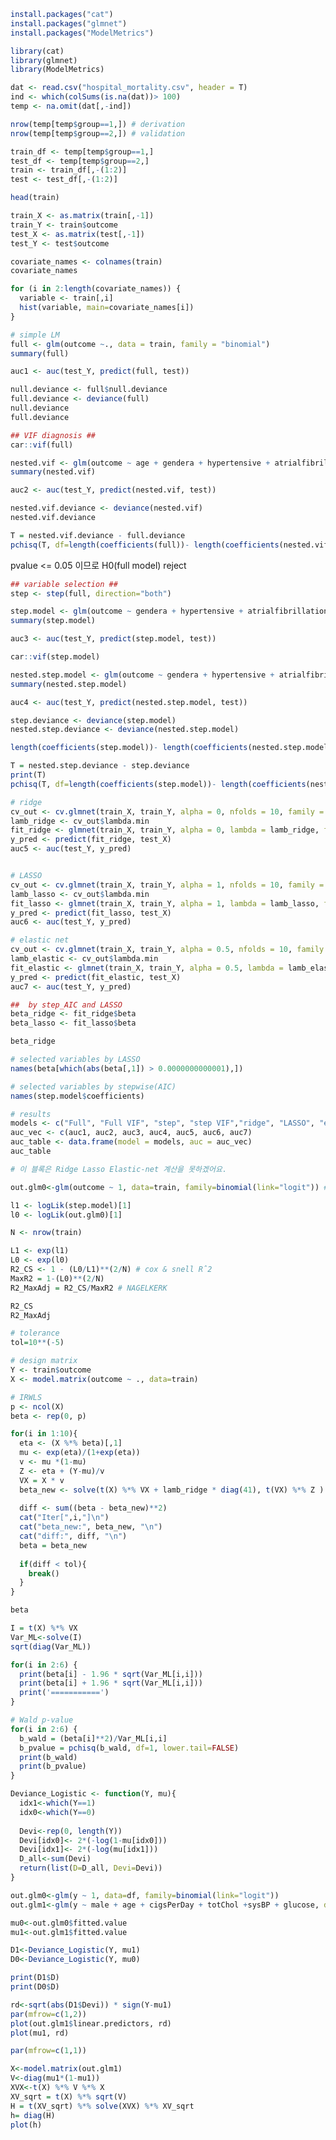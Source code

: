 ```r
install.packages("cat")
install.packages("glmnet")
install.packages("ModelMetrics")
```


```r
library(cat)
library(glmnet)
library(ModelMetrics)
```


```r
dat <- read.csv("hospital_mortality.csv", header = T)
ind <- which(colSums(is.na(dat))> 100)
temp <- na.omit(dat[,-ind])
```

```r
nrow(temp[temp$group==1,]) # derivation 
nrow(temp[temp$group==2,]) # validation
```

```r
train_df <- temp[temp$group==1,]
test_df <- temp[temp$group==2,]
train <- train_df[,-(1:2)]
test <- test_df[,-(1:2)]
```

```r
head(train)
```

```r
train_X <- as.matrix(train[,-1])
train_Y <- train$outcome
test_X <- as.matrix(test[,-1])
test_Y <- test$outcome
```

```r
covariate_names <- colnames(train)
covariate_names
```

```r
for (i in 2:length(covariate_names)) {
  variable <- train[,i]
  hist(variable, main=covariate_names[i])
}
```
```r
# simple LM
full <- glm(outcome ~., data = train, family = "binomial")
summary(full)
```
```r
auc1 <- auc(test_Y, predict(full, test))
```


```r
null.deviance <- full$null.deviance
full.deviance <- deviance(full)
null.deviance
full.deviance
```

```r
## VIF diagnosis ##
car::vif(full)
```

```r
nested.vif <- glm(outcome ~ age + gendera + hypertensive + atrialfibrillation + CHD.with.no.MI + diabetes + deficiencyanemias + depression + Hyperlipemia + Renal.failure + COPD + heart.rate + Systolic.blood.pressure + Diastolic.blood.pressure + Respiratory.rate + temperature + SP.O2 + Urine.output + RDW + Leucocyte + Platelets + NT.proBNP + Creatinine + Urea.nitrogen + glucose + Blood.potassium + Blood.calcium + Magnesium.ion + EF, data = train, family = "binomial")
summary(nested.vif)
```
```r
auc2 <- auc(test_Y, predict(nested.vif, test))
```


```r
nested.vif.deviance <- deviance(nested.vif)
nested.vif.deviance
```


```r
T = nested.vif.deviance - full.deviance
pchisq(T, df=length(coefficients(full))- length(coefficients(nested.vif)), lower.tail=FALSE)
```
pvalue <= 0.05 이므로 H0(full model) reject

```r
## variable selection ##
step <- step(full, direction="both")
```

```r
step.model <- glm(outcome ~ gendera + hypertensive + atrialfibrillation + diabetes + deficiencyanemias + Hyperlipemia + Renal.failure + COPD + heart.rate + Systolic.blood.pressure + Diastolic.blood.pressure + SP.O2 + Urine.output + MCH + MCV + Leucocyte + Platelets + Creatinine + Urea.nitrogen + Blood.calcium + Anion.gap, data=train, family='binomial')
summary(step.model)
```
```r
auc3 <- auc(test_Y, predict(step.model, test))
```

```r
car::vif(step.model)
```

```r
nested.step.model <- glm(outcome ~ gendera + hypertensive + atrialfibrillation + diabetes + deficiencyanemias + Hyperlipemia + Renal.failure + COPD + heart.rate + Systolic.blood.pressure + Diastolic.blood.pressure + SP.O2 + Urine.output + Leucocyte + Platelets + Creatinine + Urea.nitrogen + Blood.calcium + Anion.gap, data=train, family='binomial')
summary(nested.step.model)
```
```r
auc4 <- auc(test_Y, predict(nested.step.model, test))
```


```r
step.deviance <- deviance(step.model)
nested.step.deviance <- deviance(nested.step.model)
```

```r
length(coefficients(step.model))- length(coefficients(nested.step.model))
```


```r
T = nested.step.deviance - step.deviance
print(T)
pchisq(T, df=length(coefficients(step.model))- length(coefficients(nested.step.model)), lower.tail=FALSE)
```

```r
# ridge 
cv_out <- cv.glmnet(train_X, train_Y, alpha = 0, nfolds = 10, family = "binomial")
lamb_ridge <- cv_out$lambda.min
fit_ridge <- glmnet(train_X, train_Y, alpha = 0, lambda = lamb_ridge, family = "binomial")
y_pred <- predict(fit_ridge, test_X)
auc5 <- auc(test_Y, y_pred)


# LASSO
cv_out <- cv.glmnet(train_X, train_Y, alpha = 1, nfolds = 10, family = "binomial")
lamb_lasso <- cv_out$lambda.min
fit_lasso <- glmnet(train_X, train_Y, alpha = 1, lambda = lamb_lasso, family = "binomial")
y_pred <- predict(fit_lasso, test_X)
auc6 <- auc(test_Y, y_pred)

# elastic net
cv_out <- cv.glmnet(train_X, train_Y, alpha = 0.5, nfolds = 10, family = "binomial")
lamb_elastic <- cv_out$lambda.min
fit_elastic <- glmnet(train_X, train_Y, alpha = 0.5, lambda = lamb_elastic, family = "binomial")
y_pred <- predict(fit_elastic, test_X)
auc7 <- auc(test_Y, y_pred)
```

```r
##  by step_AIC and LASSO
beta_ridge <- fit_ridge$beta
beta_lasso <- fit_lasso$beta
```

```r
beta_ridge
```


```r
# selected variables by LASSO
names(beta[which(abs(beta[,1]) > 0.0000000000001),])
```

```r
# selected variables by stepwise(AIC)
names(step.model$coefficients)
```


```r
# results
models <- c("Full", "Full VIF", "step", "step VIF","ridge", "LASSO", "elastic_net")
auc_vec <- c(auc1, auc2, auc3, auc4, auc5, auc6, auc7)
auc_table <- data.frame(model = models, auc = auc_vec)
auc_table
```

```r
# 이 블록은 Ridge Lasso Elastic-net 계산을 못하겠어요.

out.glm0<-glm(outcome ~ 1, data=train, family=binomial(link="logit")) # intercept only model

l1 <- logLik(step.model)[1]
l0 <- logLik(out.glm0)[1]

N <- nrow(train)

L1 <- exp(l1)
L0 <- exp(l0)
R2_CS <- 1 - (L0/L1)**(2/N) # cox & snell Rˆ2
MaxR2 = 1-(L0)**(2/N)
R2_MaxAdj = R2_CS/MaxR2 # NAGELKERK

R2_CS
R2_MaxAdj
```



```r

# tolerance
tol=10**(-5)

# design matrix
Y <- train$outcome
X <- model.matrix(outcome ~ ., data=train)

# IRWLS
p <- ncol(X) 
beta <- rep(0, p) 

for(i in 1:10){
  eta <- (X %*% beta)[,1]
  mu <- exp(eta)/(1+exp(eta))
  v <- mu *(1-mu)
  Z <- eta + (Y-mu)/v
  VX = X * v
  beta_new <- solve(t(X) %*% VX + lamb_ridge * diag(41), t(VX) %*% Z )
  
  diff <- sum((beta - beta_new)**2)
  cat("Iter[",i,"]\n")
  cat("beta_new:", beta_new, "\n")
  cat("diff:", diff, "\n")
  beta = beta_new
  
  if(diff < tol){ 
    break()
  }
}
```



```r
beta
```

```r
I = t(X) %*% VX
Var_ML<-solve(I)
sqrt(diag(Var_ML))
```



```r
for(i in 2:6) {
  print(beta[i] - 1.96 * sqrt(Var_ML[i,i]))
  print(beta[i] + 1.96 * sqrt(Var_ML[i,i]))
  print('===========')
}
```

```r
# Wald p-value
for(i in 2:6) {
  b_wald = (beta[i]**2)/Var_ML[i,i]
  b_pvalue = pchisq(b_wald, df=1, lower.tail=FALSE)
  print(b_wald)
  print(b_pvalue)
}
```

```r
Deviance_Logistic <- function(Y, mu){ 
  idx1<-which(Y==1) 
  idx0<-which(Y==0)
  
  Devi<-rep(0, length(Y))
  Devi[idx0]<- 2*(-log(1-mu[idx0]))
  Devi[idx1]<- 2*(-log(mu[idx1]))
  D_all<-sum(Devi)
  return(list(D=D_all, Devi=Devi))
}

out.glm0<-glm(y ~ 1, data=df, family=binomial(link="logit"))
out.glm1<-glm(y ~ male + age + cigsPerDay + totChol +sysBP + glucose, data=df, family=binomial(link="logit"))
```

```r
mu0<-out.glm0$fitted.value
mu1<-out.glm1$fitted.value

D1<-Deviance_Logistic(Y, mu1)
D0<-Deviance_Logistic(Y, mu0)
```

```r
print(D1$D)
print(D0$D)
```

```r
rd<-sqrt(abs(D1$Devi)) * sign(Y-mu1)
par(mfrow=c(1,2))
plot(out.glm1$linear.predictors, rd)
plot(mu1, rd)
```

```r
par(mfrow=c(1,1))
```

```r
X<-model.matrix(out.glm1)
V<-diag(mu1*(1-mu1))
XVX<-t(X) %*% V %*% X
XV_sqrt = t(X) %*% sqrt(V)
H = t(XV_sqrt) %*% solve(XVX) %*% XV_sqrt
h= diag(H)
plot(h)
```


```r

```

